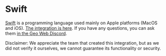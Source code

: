 # Swift

[Swift](https://developer.apple.com/swift/) is a programming language used mainly on Apple platforms (MacOS and iOS).
[The integration is here](https://github.com/Geo-Web-Project/mud-world-base).
If you have any questions, you can ask them [in the Geo Web Discord](https://discord.com/invite/reXgPru7ck).

Disclaimer: We appreciate the team that created this integration, but as we did not verify it ourselves, we cannot guarantee its functionality or security.
